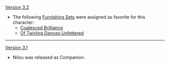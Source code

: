 {{Change History/Header}}
[[Version 3.2]]
* The following [[Furnishing Sets]] were assigned as favorite for this character:
** [[Coalesced Brilliance]]
** [[Of Twirling Dances Unfettered]]
----
[[Version 3.1]]
* Nilou was released as Companion.